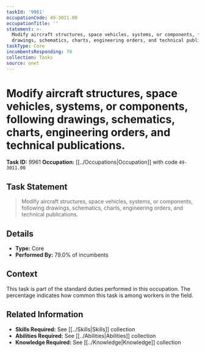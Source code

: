 ```yaml
---
taskId: '9961'
occupationCode: 49-3011.00
occupationTitle: ''
statement: >-
  Modify aircraft structures, space vehicles, systems, or components, following
  drawings, schematics, charts, engineering orders, and technical publications.
taskType: Core
incumbentsResponding: 79
collection: Tasks
source: onet
---
```

# Modify aircraft structures, space vehicles, systems, or components, following drawings, schematics, charts, engineering orders, and technical publications.

**Task ID:** 9961
**Occupation:** [[../Occupations|Occupation]] with code `49-3011.00`

## Task Statement

> Modify aircraft structures, space vehicles, systems, or components, following drawings, schematics, charts, engineering orders, and technical publications.

## Details

- **Type:** Core
- **Performed By:** 79.0% of incumbents

## Context

This task is part of the standard duties performed in this occupation. The percentage indicates how common this task is among workers in the field.

## Related Information

- **Skills Required:** See [[../Skills|Skills]] collection
- **Abilities Required:** See [[../Abilities|Abilities]] collection
- **Knowledge Required:** See [[../Knowledge|Knowledge]] collection
